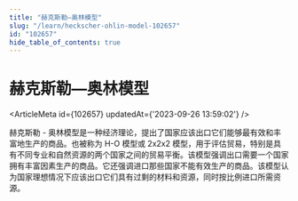 ```yaml
---
title: "赫克斯勒—奥林模型"
slug: "/learn/heckscher-ohlin-model-102657"
id: "102657"
hide_table_of_contents: true
---
```



# 赫克斯勒—奥林模型

<ArticleMeta id={102657} updatedAt={'2023-09-26 13:59:02'} />
<div className='border-solid border-b border-t-0 my-4 border-[var(--ifm-color-gray-300)]' />

赫克斯勒 - 奥林模型是一种经济理论，提出了国家应该出口它们能够最有效和丰富地生产的商品。也被称为 H-O 模型或 2x2x2 模型，用于评估贸易，特别是具有不同专业和自然资源的两个国家之间的贸易平衡。该模型强调出口需要一个国家拥有丰富因素生产的商品。它还强调进口那些国家不能有效生产的商品。该模型认为国家理想情况下应该出口它们具有过剩的材料和资源，同时按比例进口所需资源。
